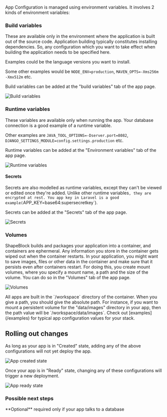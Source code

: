 App Configuration is managed using environment variables. It involves 2 kinds of environment variables:

### Build variables

These are available only in the environment where the application is built out of the source code. Application building typically constitutes installing dependencies. So, any configuration which you want to take effect when building the application needs to be specified here.

Examples could be the language versions you want to install.

Some other examples would be `NODE_ENV=production`, `MAVEN_OPTS=-Xms256m -Xmx512m` etc.

Build variables can be added at the "build variables" tab of the app page.

![Build variables](/images/build-vars.png)

### Runtime variables

These variables are available only when running the app. Your database connection is a good example of a runtime variable.

Other examples are `JAVA_TOOL_OPTIONS=-Dserver.port=8082`, `DJANGO_SETTINGS_MODULE=config.settings.production` etc.

Runtime variables can be added at the "Environment variables" tab of the app page.

![Runtime variables](/images/env-vars.png)

#### Secrets

Secrets are also modelled as runtime variables, except they can't be viewed or edited once they're added. Unlike other runtime variables`, they are encrypted at rest.
You app key in Laravel is a good example(`APP_KEY=base64:supersecretkey`).

Secrets can be added at the "Secrets" tab of the app page.

![Secrets](/images/secrets.png)


### Volumes

ShapeBlock builds and packages your application into a container, and containers are ephermeral. Any information you store in the container gets wiped out when the container restarts.
In your application, you might want to save images, files or other data in the container and make sure that it persists even after containers restart. For doing this, you create mount volumes, where you specify a mount name, a path and the size of the volume. You can do so in the "Volumes" tab of the app page.

![Volumes](/images/volumes.png)

<Info>
All apps are built in the `/workspace` directory of the container. When you give a path, you should give the absolute path. For instance, if you want to mount a persistent volume for the "data/images" directory in your app, then the path value will be `/workspace/data/images`.
</Info>

<Note>
Check out [examples](/examples) for typical app configuration values for your stack.
</Note>

## Rolling out changes

As long as your app is in "Created" state, adding any of the above configurations will not yet deploy the app.

![App created state](/images/app-created-state.png)

Once your app is in "Ready" state, changing any of these configurations will trigger a new deployment.

![App ready state](/images/app-ready-state.png)

### Possible next steps

<Card title="Attach a service" icon="database" iconType="duotone" href="/services/attach-service">
**Optional** required only if your app talks to a database
</Card>

<Card title="Deploy your app" icon="rocket" iconType="duotone" href="deploy-app"/>
